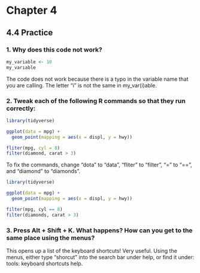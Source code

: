 
# Chapter 4 {-}

## **4.4** Practice {-}

### 1. Why does this code not work? {-}

```r
my_variable <- 10
my_varıable
```

The code does not work because there is a typo in the variable name that you are calling. The letter "i" is not the same in my_var(i)able.

### 2. Tweak each of the following R commands so that they run correctly: {-}

```r
library(tidyverse)

ggplot(data = mpg) + 
  geom_point(mapping = aes(x = displ, y = hwy))

fliter(mpg, cyl = 8)
filter(diamond, carat > 3)
```

To fix the commands, change "dota" to "data", "fliter" to "filter", "=" to "==", and "diamond" to "diamonds".

```r
library(tidyverse)

ggplot(data = mpg) + 
  geom_point(mapping = aes(x = displ, y = hwy))

filter(mpg, cyl == 8)
filter(diamonds, carat > 3)
```

### 3. Press Alt + Shift + K. What happens? How can you get to the same place using the menus? {-}

This opens up a list of the keyboard shortcuts! Very useful. Using the menus, either type "shorcut" into the search bar under help, or find it under: tools: keyboard shortcuts help.

